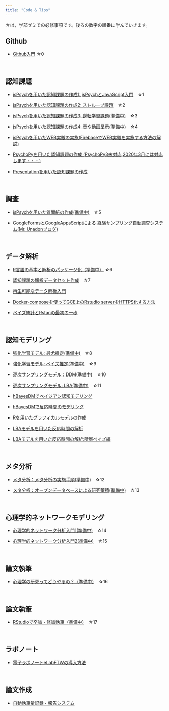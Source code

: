 ```yaml
---
title: "Code & Tips"
---
```


☆は，学部ゼミでの必修事項です。後ろの数字の順番に学んでいきます。


## Github

- [Github入門](how-to-github.html) ☆0

<br />

## 認知課題

- [jsPsychを用いた認知課題の作成1: jsPsychとJavaScript入門](how-to-jspsych1.html)　☆1

- [jsPsychを用いた認知課題の作成2: ストループ課題](how-to-jspsych2.html)　☆2

- [jsPsychを用いた認知課題の作成3: 逆転学習課題(準備中)](how-to-jspsych3.html)　☆3

- [jsPsychを用いた認知課題の作成4: 音や動画呈示(準備中)](how-to-jspsych4.html)　☆4

- [jsPsychを用いたWEB実験の実施(FirebaseでWEB実験を実施する方法の解説)](how-to-web-experiment-jspsych.html)

- [PsychoPyを用いた認知課題の作成 (PsychoPy3未対応,2020年3月には対応します・・・)](how-to-psychopy.html)

- [Presentationを用いた認知課題の作成](how-to-presentation.html)

<br />

## 調査

- [jsPsychを用いた質問紙の作成(準備中)](how-to-jspsych5.html)　☆5


- [GoogleFormsとGoogleAppsScriptによる
経験サンプリング自動調査システム(Mr. Unadonブログ)](https://mrunadon.github.io/%E7%B0%A1%E5%8D%984%E3%82%B9%E3%83%86%E3%83%83%E3%83%97%E3%81%A7%E7%B5%8C%E9%A8%93%E3%82%B5%E3%83%B3%E3%83%97%E3%83%AA%E3%83%B3%E3%82%B0%E8%87%AA%E5%8B%95%E8%AA%BF%E6%9F%BB%E3%82%B7%E3%82%B9%E3%83%86%E3%83%A0%E3%81%AE%E6%A7%8B%E7%AF%89/)

<br />

## データ解析

- [R言語の基本と解析のパッケージ化（準備中）](how-to-R-language.html) ☆6

- [認知課題の解析データセット作成](how-to-dataHandling.html)　☆7

- [再生可能なデータ解析入門](how-to-reproducible-analysis.html)　

- [Docker-composeを使ってGCE上のRstudio serverをHTTPS化する方法](how-to-rstudio-gce-https.html)

- [ベイズ統計とRstanの最初の一歩](how-to-start-rstan.html)

<br />

## 認知モデリング

- [強化学習モデル: 最尤推定(準備中)](how-to-cognitive-modeling-rl1.html)　☆8

- [強化学習モデル: ベイズ推定(準備中)](how-to-cognitive-modeling-rl2.html)　☆9

- [逐次サンプリングモデル：DDM(準備中)](how-to-cognitive-modeling-ssm1.html)　☆10

- [逐次サンプリングモデル: LBA(準備中)](how-to-cognitive-modeling-ssm2.html)　☆11

- [hBayesDMでベイジアン認知モデリング](how-to-hBayesDM.html)

- [hBayesDMで反応時間のモデリング](how-to-hBayesDM-RT.html)

- [Rを用いたグラフィカルモデルの作成](how-to-graphicalModel.html)

- [LBAモデルを用いた反応時間の解析](https://ykunisato.github.io/lbaStan/lbaStan.html)

- [LBAモデルを用いた反応時間の解析:階層ベイズ編](https://ykunisato.github.io/hlbaStan/hlbaStan.html)

<br />

## メタ分析

- [メタ分析：メタ分析の実施手順(準備中)](how-to-meta1.html)　☆12

- [メタ分析：オープンデータベースによる研究蓄積(準備中)](how-to-meta2.html)　☆13

<br />

## 心理学的ネットワークモデリング

- [心理学的ネットワーク分析入門1(準備中)](how-to-psychological-network1.html)　☆14

- [心理学的ネットワーク分析入門2(準備中)](how-to-psychological-network2.html)　☆15

<br />

## 論文執筆

- [心理学の研究ってどうやるの？（準備中）](how-to-conduct-research.html)　☆16

<br />

## 論文執筆

- [RStudioで卒論・修論執筆（準備中）](how-to-write-with-rstudio.html)　☆17

<br />

## ラボノート

- [電子ラボノートeLabFTWの導入方法](how-to-elabftw.html)

<br />

## 論文作成

- [自動執筆量記録・報告システム](how-to-google-doc.html)